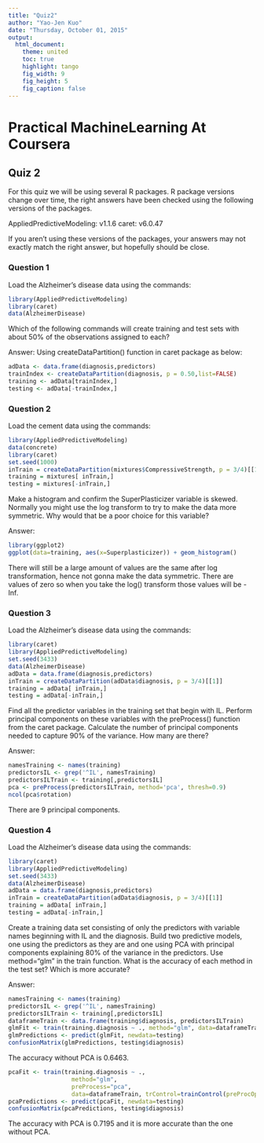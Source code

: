 ```yaml
---
title: "Quiz2"
author: "Yao-Jen Kuo"
date: "Thursday, October 01, 2015"
output:
  html_document:
    theme: united
    toc: true
    highlight: tango
    fig_width: 9
    fig_height: 5
    fig_caption: false
---
```


# Practical MachineLearning At Coursera

## Quiz 2

For this quiz we will be using several R packages. R package versions change over time, the right answers have been checked using the following versions of the packages. 

AppliedPredictiveModeling: v1.1.6 
caret: v6.0.47 

If you aren't using these versions of the packages, your answers may not exactly match the right answer, but hopefully should be close.

### Question 1

Load the Alzheimer's disease data using the commands:

```r
library(AppliedPredictiveModeling)
library(caret)
data(AlzheimerDisease)
```

Which of the following commands will create training and test sets with about 50% of the observations assigned to each?

Answer: Using createDataPartition() function in caret package as below:

```r
adData <- data.frame(diagnosis,predictors)
trainIndex <- createDataPartition(diagnosis, p = 0.50,list=FALSE)
training <- adData[trainIndex,]
testing <- adData[-trainIndex,]
```

### Question 2

Load the cement data using the commands:

```r
library(AppliedPredictiveModeling)
data(concrete)
library(caret)
set.seed(1000)
inTrain = createDataPartition(mixtures$CompressiveStrength, p = 3/4)[[1]]
training = mixtures[ inTrain,]
testing = mixtures[-inTrain,]
```

Make a histogram and confirm the SuperPlasticizer variable is skewed. Normally you might use the log transform to try to make the data more symmetric. Why would that be a poor choice for this variable?

Answer: 

```r
library(ggplot2)
ggplot(data=training, aes(x=Superplasticizer)) + geom_histogram()
```

There will still be a large amount of values are the same after log transformation, hence not gonna make the data symmetric.
There are values of zero so when you take the log() transform those values will be -Inf.

### Question 3

Load the Alzheimer's disease data using the commands:

```r
library(caret)
library(AppliedPredictiveModeling)
set.seed(3433)
data(AlzheimerDisease)
adData = data.frame(diagnosis,predictors)
inTrain = createDataPartition(adData$diagnosis, p = 3/4)[[1]]
training = adData[ inTrain,]
testing = adData[-inTrain,]
```

Find all the predictor variables in the training set that begin with IL. Perform principal components on these variables with the preProcess() function from the caret package. Calculate the number of principal components needed to capture 90% of the variance. How many are there?

Answer:

```r
namesTraining <- names(training)
predictorsIL <- grep('^IL', namesTraining)
predictorsILTrain <- training[,predictorsIL]
pca <- preProcess(predictorsILTrain, method='pca', thresh=0.9)
ncol(pca$rotation)
```

There are 9 principal components.

### Question 4

Load the Alzheimer's disease data using the commands:

```r
library(caret)
library(AppliedPredictiveModeling)
set.seed(3433)
data(AlzheimerDisease)
adData = data.frame(diagnosis,predictors)
inTrain = createDataPartition(adData$diagnosis, p = 3/4)[[1]]
training = adData[ inTrain,]
testing = adData[-inTrain,]
```

Create a training data set consisting of only the predictors with variable names beginning with IL and the diagnosis. Build two predictive models, one using the predictors as they are and one using PCA with principal components explaining 80% of the variance in the predictors. Use method="glm" in the train function. What is the accuracy of each method in the test set? Which is more accurate?

Answer:

```r
namesTraining <- names(training)
predictorsIL <- grep('^IL', namesTraining)
predictorsILTrain <- training[,predictorsIL]
dataframeTrain <- data.frame(training$diagnosis, predictorsILTrain)
glmFit <- train(training.diagnosis ~ ., method="glm", data=dataframeTrain)
glmPredictions <- predict(glmFit, newdata=testing)
confusionMatrix(glmPredictions, testing$diagnosis)
```

The accuracy without PCA is 0.6463.

```r
pcaFit <- train(training.diagnosis ~ ., 
                  method="glm", 
                  preProcess="pca", 
                  data=dataframeTrain, trControl=trainControl(preProcOptions=list(thresh=0.8)))
pcaPredictions <- predict(pcaFit, newdata=testing)
confusionMatrix(pcaPredictions, testing$diagnosis)
```

The accuracy with PCA is 0.7195 and it is more accurate than the one without PCA.